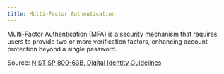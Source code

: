 ```yaml
---
title: Multi-Factor Authentication
---
```

Multi-Factor Authentication (MFA) is a security mechanism that requires users to provide two or more verification factors, enhancing account protection beyond a single password.

Source: [NIST SP 800-63B, Digital Identity Guidelines](https://pages.nist.gov/800-63-3/sp800-63b.html)
